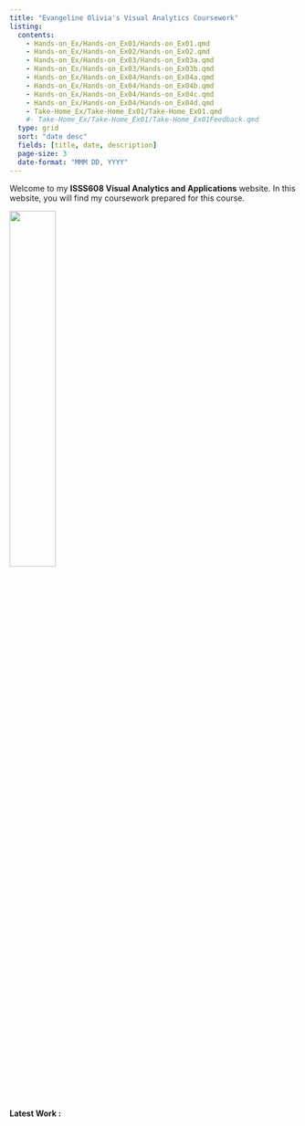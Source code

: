 ```yaml
---
title: "Evangeline Olivia's Visual Analytics Coursework"
listing:
  contents:
    - Hands-on_Ex/Hands-on_Ex01/Hands-on_Ex01.qmd
    - Hands-on_Ex/Hands-on_Ex02/Hands-on_Ex02.qmd
    - Hands-on_Ex/Hands-on_Ex03/Hands-on_Ex03a.qmd
    - Hands-on_Ex/Hands-on_Ex03/Hands-on_Ex03b.qmd
    - Hands-on_Ex/Hands-on_Ex04/Hands-on_Ex04a.qmd
    - Hands-on_Ex/Hands-on_Ex04/Hands-on_Ex04b.qmd
    - Hands-on_Ex/Hands-on_Ex04/Hands-on_Ex04c.qmd
    - Hands-on_Ex/Hands-on_Ex04/Hands-on_Ex04d.qmd
    - Take-Home_Ex/Take-Home_Ex01/Take-Home_Ex01.qmd
    #- Take-Home_Ex/Take-Home_Ex01/Take-Home_Ex01Feedback.qmd
  type: grid
  sort: "date desc"
  fields: [title, date, description]
  page-size: 3
  date-format: "MMM DD, YYYY"
---
```


Welcome to my **ISSS608 Visual Analytics and Applications** website. In this website, you will find my coursework prepared for this course.

![](images/index.png){.center width="40%"}

**Latest Work :**
